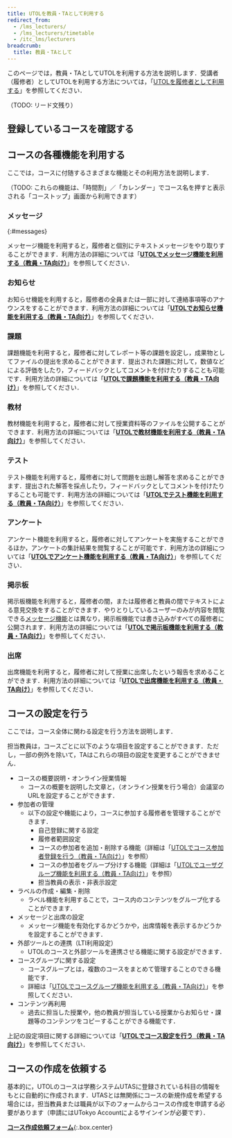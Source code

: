 ```yaml
---
title: UTOLを教員・TAとして利用する
redirect_from:
  - /lms_lecturers/
  - /lms_lecturers/timetable
  - /itc_lms/lecturers
breadcrumb:
  title: 教員・TAとして
---
```



このページでは，教員・TAとしてUTOLを利用する方法を説明します．受講者（履修者）としてUTOLを利用する方法については，「[UTOLを履修者として利用する](../students/)」を参照してください．

（TODO: リード文残り）

## 登録しているコースを確認する

<Timetable isLecturer />

## コースの各種機能を利用する

ここでは，コースに付随するさまざまな機能とその利用方法を説明します．

（TODO: これらの機能は、「時間割」／「カレンダー」でコース名を押すと表示される「コーストップ」画面から利用できます）

### メッセージ
{:#messages}

メッセージ機能を利用すると，履修者と個別にテキストメッセージをやり取りすることができます．利用方法の詳細については「**[UTOLでメッセージ機能を利用する（教員・TA向け）](messages/)**」を参照してください．

### お知らせ

お知らせ機能を利用すると，履修者の全員または一部に対して連絡事項等のアナウンスをすることができます．利用方法の詳細については「**[UTOLでお知らせ機能を利用する（教員・TA向け）](information/)**」を参照してください．

### 課題

課題機能を利用すると，履修者に対してレポート等の課題を設定し，成果物としてファイルの提出を求めることができます．提出された課題に対して，数値などによる評価をしたり，フィードバックとしてコメントを付けたりすることも可能です．利用方法の詳細については「**[UTOLで課題機能を利用する（教員・TA向け）](assignments/)**」を参照してください．

### 教材
教材機能を利用すると，履修者に対して授業資料等のファイルを公開することができます．利用方法の詳細については「**[UTOLで教材機能を利用する（教員・TA向け）](materials/)**」を参照してください．

### テスト

テスト機能を利用すると，履修者に対して問題を出題し解答を求めることができます．提出された解答を採点したり，フィードバックとしてコメントを付けたりすることも可能です．利用方法の詳細については「**[UTOLでテスト機能を利用する（教員・TA向け）](quizzes/)**」を参照してください．

### アンケート

アンケート機能を利用すると，履修者に対してアンケートを実施することができるほか，アンケートの集計結果を閲覧することが可能です．利用方法の詳細については「**[UTOLでアンケート機能を利用する（教員・TA向け）](surveys/)**」を参照してください．

### 掲示板

掲示板機能を利用すると，履修者の間，または履修者と教員の間でテキストによる意見交換をすることができます．やりとりしているユーザーのみが内容を閲覧できる[メッセージ機能](#messages)とは異なり，掲示板機能では書き込みがすべての履修者に公開されます．利用方法の詳細については「**[UTOLで掲示板機能を利用する（教員・TA向け）](forums/)**」を参照してください．

### 出席

出席機能を利用すると，履修者に対して授業に出席したという報告を求めることができます．利用方法の詳細については「**[UTOLで出席機能を利用する（教員・TA向け）](attendances/)**」を参照してください．

## コースの設定を行う

ここでは，コース全体に関わる設定を行う方法を説明します．

担当教員は，コースごとに以下のような項目を設定することができます．ただし，一部の例外を除いて，TAはこれらの項目の設定を変更することができません．

- コースの概要説明・オンライン授業情報
  - コースの概要を説明した文章と，（オンライン授業を行う場合）会議室のURLを設定することができます．
- 参加者の管理
  - 以下の設定や機能により，コースに参加する履修者を管理することができます．
    - 自己登録に関する設定
    - 履修者範囲設定
    - コースの参加者を追加・削除する機能（詳細は「[UTOLでコース参加者登録を行う（教員・TA向け）](settings/course_participants/)」を参照）
    - コースの参加者をグループ分けする機能（詳細は「[UTOLでユーザグループ機能を利用する（教員・TA向け）](settings/user_groups/)」を参照）
    - 担当教員の表示・非表示設定
- ラベルの作成・編集・削除
  - ラベル機能を利用することで，コース内のコンテンツをグループ化することができます．
- メッセージと出席の設定
  - メッセージ機能を有効化するかどうかや，出席情報を表示するかどうかを設定することができます．
- 外部ツールとの連携（LTI利用設定）
  - UTOLのコースと外部ツールを連携させる機能に関する設定ができます．
- コースグループに関する設定
  - コースグループとは，複数のコースをまとめて管理することのできる機能です．
  - 詳細は「[UTOLでコースグループ機能を利用する（教員・TA向け）](settings/course_group/)」を参照してください．
- コンテンツ再利用
  - 過去に担当した授業や，他の教員が担当している授業からお知らせ・課題等のコンテンツをコピーすることができる機能です．

上記の設定項目に関する詳細については「**[UTOLでコース設定を行う（教員・TA向け）](settings/)**」を参照してください．

## コースの作成を依頼する
基本的に，UTOLのコースは学務システムUTASに登録されている科目の情報をもとに自動的に作成されます．UTASとは無関係にコースの新規作成を希望する場合には，担当教員または職員が以下のフォームからコースの作成を申請する必要があります（申請にはUTokyo Accountによるサインインが必要です）．

**[コース作成依頼フォーム](https://forms.office.com/Pages/ResponsePage.aspx?id=T6978HAr10eaAgh1yvlMhFsbRfFv9I9Jo65NO5GywVFUMk1RVDFDVU1GOVJMU1BHS0RXNDYxTFpGNS4u)**{:.box.center}
